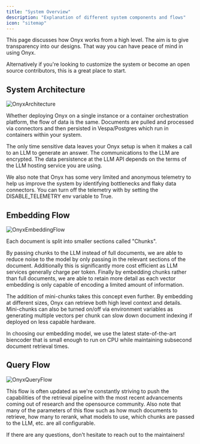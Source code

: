 ```yaml
---
title: "System Overview"
description: "Explanation of different system components and flows"
icon: "sitemap"
---
```


This page discusses how Onyx works from a high level. The aim is to give transparency into our designs.
That way you can have peace of mind in using Onyx.

Alternatively if you're looking to customize the system or become an open source contributors,
this is a great place to start.

## System Architecture

![OnyxArchitecture](/archive/images/system_overview/OnyxArchitecture.png)

Whether deploying Onyx on a single instance or a container orchestration platform, the flow of data is the same.
Documents are pulled and processed via connectors and then persisted in Vespa/Postgres which run in containers within
your system.

The only time sensitive data leaves your Onyx setup is when it makes a call to an LLM to generate an answer.
The communications to the LLM are encrypted.
The data persistence at the LLM API depends on the terms of the LLM hosting service you are using.

We also note that Onyx has some very limited and anonymous telemetry to help us improve the system by identifying
bottlenecks and flaky data connectors.
You can turn off the telemetry with by setting the DISABLE_TELEMETRY env variable to True.

## Embedding Flow

![OnyxEmbeddingFlow](/archive/images/system_overview/OnyxEmbeddingFlow.png)

Each document is split into smaller sections called "Chunks".

By passing chunks to the LLM instead of full documents,
we are able to reduce noise to the model by only passing in the relevant sections of the document.
Additionally this is significantly more cost efficient as LLM services generally charge per token.
Finally by embedding chunks rather than full documents,
we are able to retain more detail as each vector embedding is only capable of encoding a limited amount of information.

The addition of mini-chunks takes this concept even further. By embedding at different sizes,
Onyx can retrieve both high level context and details.
Mini-chunks can also be turned on/off via environment variables as generating multiple vectors per chunk can slow down
document indexing if deployed on less capable hardware.

In choosing our embedding model,
we use the latest state-of-the-art biencoder that is small enough to run on CPU while maintaining subsecond document
retrieval times.

## Query Flow

![OnyxQueryFlow](/archive/images/system_overview/OnyxQueryFlow.png)

This flow is often updated as we're constantly striving to push the capabilities of the retrieval pipeline with the most
recent advancements coming out of research and the opensource community.
Also note that many of the parameters of this flow such as how much documents to retrieve, how many to rerank,
what models to use, which chunks are passed to the LLM, etc. are all configurable.

If there are any questions, don't hesitate to reach out to the maintainers!
